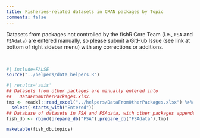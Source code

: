 ```yaml
---
title: Fisheries-related datasets in CRAN packages by Topic
comments: false
---
```


:::{.callout-tip appearance="minimal"}
Datasets from packages not controlled by the fishR Core Team (i.e., `FSA` and `FSAdata`) are entered manually, so please submit a GitHub Issue (see link at bottom of right sidebar menu) with any corrections or additions.
:::

&nbsp;

```r
#| include=FALSE
source("../helpers/data_helpers.R")
```

```r
#| results='asis'
## Datasets from other packages are manually entered into
##   DataFromOtherPackages.xlsx.
tmp <- readxl::read_excel("../helpers/DataFromOtherPackages.xlsx") %>%
  select(-starts_with("Entered"))
## Database of datasets in FSA and FSAdata, with other packages appended
fish_db <- rbind(prepare_db("FSA"),prepare_db("FSAdata"),tmp)

maketable(fish_db,topics)
```

